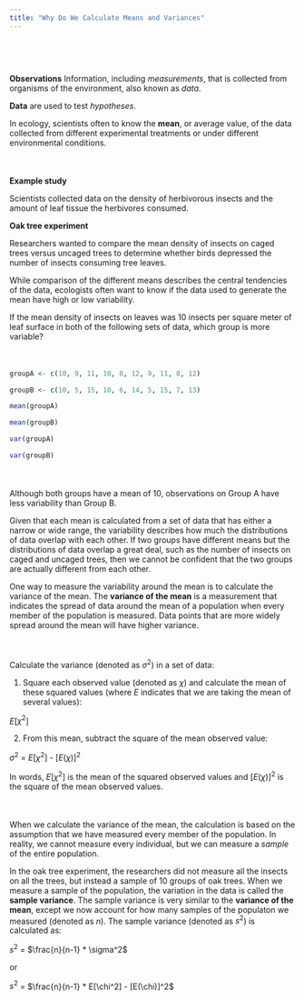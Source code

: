 ```yaml
---
title: "Why Do We Calculate Means and Variances"
---
```


<div style = "margin-bottom:75px;">

</div>

<div style = "margin-bottom:50px;">

**Observations** Information, including *measurements*, that is collected from organisms of the environment, also known as *data*.

**Data** are used to test *hypotheses*.

In ecology, scientists often to know the **mean**, or average value, of the data collected from different experimental treatments or under different environmental conditions.  

</div>

<div style = "margin-bottom:50px;">

**Example study** 

Scientists collected data on the density of herbivorous insects and the amount of leaf tissue the herbivores consumed.

**Oak tree experiment**

Researchers wanted to compare the mean density of insects on caged trees versus uncaged trees to determine whether birds depressed the number of insects consuming tree leaves.

While comparison of the different means describes the central tendencies of the data,
ecologists often want to know if the data used to generate the mean have high or low variability.

If the mean density of insects on leaves was 10 insects per square meter of leaf surface in both of the following sets of data, which group is more variable?

</div>

<div style = "margin-bottom:50px;">
```r
groupA <- c(10, 9, 11, 10, 8, 12, 9, 11, 8, 12)

groupB <- c(10, 5, 15, 10, 6, 14, 5, 15, 7, 13)

mean(groupA)

mean(groupB)

var(groupA)

var(groupB)
```
</div>

<div style = "margin-bottom:50px;">

Although both groups have a mean of 10, observations on Group A have less variability than Group B.

Given that each mean is calculated from a set of data that has either a narrow or wide range, 
the variability describes how much the distributions of data overlap with each other. If two groups 
have different means but the distributions of data overlap a great deal, such as the number of insects on 
caged and uncaged trees, then we cannot be confident that the two groups are actually different from each other. 

One way to measure the variability around the mean is to calculate the variance of the mean. 
The **variance of the mean** is a measurement that indicates the spread of data around the mean of a population 
when every member of the population is measured. Data points that are more widely spread around the mean will 
have higher variance. 

</div>

<div style = "margin-bottom:50px;">

Calculate the variance (denoted as $\sigma^2$) in a set of data:

1. Square each observed value (denoted as $\chi$) and calculate the mean of these squared values (where *E* indicates that we are taking the mean of several values):

$E$[$\chi^2$]

2. From this mean, subtract the square of the mean observed value:

$\sigma^2$ = $E$[$\chi^2$] - [$E$($\chi$)]$^2$

In words, $E$[$\chi^2$] is the mean of the squared observed values and [$E$($\chi$)]$^2$ is the square of the mean observed values.

</div>

<div style = "margin-bottom:50px;">

When we calculate the variance of the mean, the calculation is based on the assumption that we have measured every member of the population. In reality, we cannot measure every individual, but we can measure a *sample* of the entire population.

In the oak tree experiment, the researchers did not measure all the insects on all the trees, but instead a sample of 10 groups of oak trees.
When we measure a sample of the population, the variation in the data is called the **sample variance**. The sample variance is very similar to the **variance of the mean**, except we now account for how many samples of the populaton we measured (denoted as $n$). The sample variance (denoted as $s^2$) is calculated as:

$s^2$ = $\frac{n}{n-1} * \sigma^2$

or 

$s^2$ = $\frac{n}{n-1} * E[\chi^2] - [E(\chi)]^2$

</div>
















